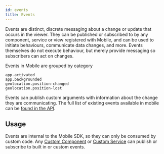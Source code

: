```yaml
---
id: events
title: Events
---
```



Events are distinct, discrete messaging about a change or update that occurs in the viewer. They can be published or subscribed to by any component, service or view registered with Mobile, and can be used to initiate behaviours, communicate data changes, and more. Events themselves do not execute behaviour, but merely provide messaging so subscribers can act on changes.

Events in Mobile are grouped by category

```
app.activated
app.backgrounded
geolocation.position-changed
geolocation.position-lost
```

Events can publish custom arguments with information about the change they are communicating. The full list of existing events available in mobile can be [found in the API](/docs/mobile/api/events). 

## Usage

Events are internal to the Mobile SDK, so they can only be consumed by custom code. Any [Custom Component](/docs/mobile/use-cases/implement-component-with-ui) or [Custom Service](/docs/mobile/use-cases/implement-background-service) can publish or subscribe to built in or custom events.


<UseCaseContainer>
    <UseCaseCard
        title="Implementing Custom Events"
        description="Learn how to implement a custom Event."
        link="/docs/mobile/use-cases/implement-event"
    />
    <UseCaseCard
        title="Events API"
        description="Check out the full list of Events available in Mobile."
        link="/docs/mobile/api/events"
    />
</UseCaseContainer>